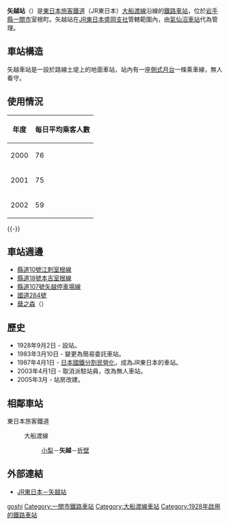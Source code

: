 {{noteTA
|T=zh-tw:矢越車站;zh-hk:矢越站;zh-cn:矢越站;
|1=zh-tw:矢越車站;zh-hk:矢越站;zh-cn:矢越站;
}}
{{日本車站資訊
|公司色 = #008000
|站名 = 矢越站
|圖片 = JR_Yagoshi_sta_001.jpg
|圖片說明 = 車站前全景
|日文原名 = 矢越
|平假名 = やごし
|羅馬拼音 = Yagoshi
|電報略號 = ヤコ
|前一站 = [[小梨站|小梨]]
|前一站距離 = 5.6
|後一站距離= 2.1
|後一站 = [[折壁站|折壁]]
|所屬公司 = [[東日本旅客鐵道|東日本旅客鐵道]]（JR東日本）
|所屬路線 = {{Color|#ff6600|■}}[[大船渡線|大船渡線]]
|距離 = 47.6
|起點站 = [[一之關站|一之關]]
|所在地 = [[岩手縣|岩手縣]][[一關市|一關市]]室根町矢越字五反田57
|車站構造 = [[地面車站|地面車站]]（土堤上）
|月台配置 = 1面1線
|啟用年月日 = 1928年（昭和3年）9月2日
|廢站年月日 = 
|備註 = [[無人站|無人站]]
}}

'''矢越站'''（{{jpn|j=矢越駅|hg=やごしえき|rm=Yagoshi eki|f=y}}）是[[東日本旅客鐵道|東日本旅客鐵道]]（JR東日本）[[大船渡線|大船渡線]]沿線的[[鐵路車站|鐵路車站]]，位於[[岩手縣|岩手縣]][[一關市|一關市]]室根町。矢越站在[[東日本旅客鐵道盛岡支社|JR東日本盛岡支社]]管轄範圍內，由[[氣仙沼車站|氣仙沼車站]]代為管理。

==車站構造==
矢越車站是一設於路線土堤上的地面車站，站內有一座[[側式月台|側式月台]]一條乘車線，無人看守。

==使用情況==
<div style="margin:0 auto; text-align: center">
{| class="wikitable" style="margin: 1em 0.2em; text-align: center; font-size: 80%;"
|-
!年度||每日平均乘客人數
|-
|2000
|76
|-
|2001
|75
|-
|2002
|59
|}
</div>
{{-}}

==車站週邊==
*[[岩手縣道10號江刺室根線|縣道10號江刺室根線]]
*[[宮城縣道、岩手縣道18號本吉室根線|縣道18號本吉室根線]]
*[[岩手縣道107號矢越停車場線|縣道107號矢越停車場線]]
*[[國道284號|國道284號]]
*[[蘖之森|蘖之森]]（{{lang|ja|ひこばえの森}}）

==歷史==
*1928年9月2日 - 設站。
*1983年3月10日 - 變更為簡易委託車站。
*1987年4月1日 - [[日本國鐵分割民營化|日本國鐵分割民營化]]，成為JR東日本的車站。
*2003年4月1日 - 取消派駐站員，改為無人車站。
*2005年3月 - 站房改建。

==相鄰車站==
; 東日本旅客鐵道
: {{Color|#ff6600|■}}大船渡線
::[[小梨站|小梨]]－'''矢越'''－[[折壁站|折壁]]

==外部連結==
*[http://www.jreast.co.jp/estation/station/info.aspx?StationCd=1576 JR東日本－矢越站] {{Wayback|url=http://www.jreast.co.jp/estation/station/info.aspx?StationCd=1576 |date=20110324060946 }}{{ja}}
{{大船渡線}}
{{coord|38|56|7.22|N|141|25|45.20|E|type:landmark|display=title}}
{{DEFAULTSORT:Yagoshi}}
[[Category:日本鐵路車站_Ya|goshi]]
[[Category:一關市鐵路車站|Category:一關市鐵路車站]]
[[Category:大船渡線車站|Category:大船渡線車站]]
[[Category:1928年啟用的鐵路車站|Category:1928年啟用的鐵路車站]]